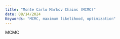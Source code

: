 ```yaml
---
title: "Monte Carlo Markov Chains (MCMC)"
date: 08/14/2024
Keywords: "MCMC, maximum likelihood, optimization"
---
```


MCMC
